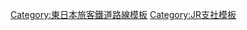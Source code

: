 {{Navbox
|name=東日本旅客鐵道秋田支社
|state=collapsed
|title=[[File:JR logo (east).svg|25px]] {{link-ja|東日本旅客鐵道秋田支社|東日本旅客鉄道秋田支社}}
|titlestyle = border-left:solid 3em green; border-right:solid 3em green; background-color:#ddd;
|group1 = 路線
|list1 = [[奧羽本線]] - [[北上線]] - [[田澤湖線]]（[[秋田新幹線]]） - [[羽越本線]] - [[男鹿線]] - [[五能線]]
|group2 = 車輛基地
|list2 = {{link-ja|秋田車輛中心|秋田車両センター}} - {{link-ja|秋田綜合車輛中心|秋田総合車両センター}}
}}<noinclude>
[[Category:東日本旅客鐵道路線模板]]
[[Category:JR支社模板]]
</noinclude>